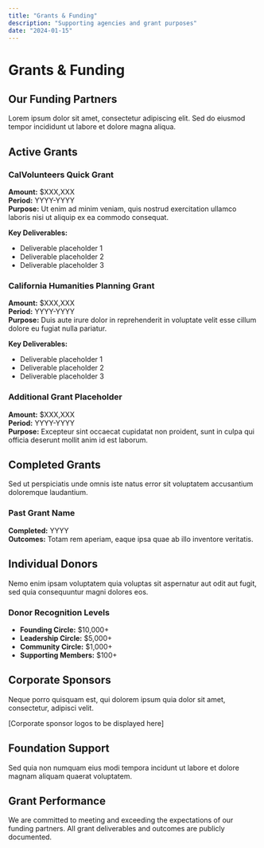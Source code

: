 ```yaml
---
title: "Grants & Funding"
description: "Supporting agencies and grant purposes"
date: "2024-01-15"
---
```


# Grants & Funding

## Our Funding Partners

Lorem ipsum dolor sit amet, consectetur adipiscing elit. Sed do eiusmod tempor incididunt ut labore et dolore magna aliqua.

## Active Grants

### CalVolunteers Quick Grant

**Amount:** $XXX,XXX  
**Period:** YYYY-YYYY  
**Purpose:** Ut enim ad minim veniam, quis nostrud exercitation ullamco laboris nisi ut aliquip ex ea commodo consequat.

**Key Deliverables:**
- Deliverable placeholder 1
- Deliverable placeholder 2
- Deliverable placeholder 3

### California Humanities Planning Grant

**Amount:** $XXX,XXX  
**Period:** YYYY-YYYY  
**Purpose:** Duis aute irure dolor in reprehenderit in voluptate velit esse cillum dolore eu fugiat nulla pariatur.

**Key Deliverables:**
- Deliverable placeholder 1
- Deliverable placeholder 2
- Deliverable placeholder 3

### Additional Grant Placeholder

**Amount:** $XXX,XXX  
**Period:** YYYY-YYYY  
**Purpose:** Excepteur sint occaecat cupidatat non proident, sunt in culpa qui officia deserunt mollit anim id est laborum.

## Completed Grants

Sed ut perspiciatis unde omnis iste natus error sit voluptatem accusantium doloremque laudantium.

### Past Grant Name

**Completed:** YYYY  
**Outcomes:** Totam rem aperiam, eaque ipsa quae ab illo inventore veritatis.

## Individual Donors

Nemo enim ipsam voluptatem quia voluptas sit aspernatur aut odit aut fugit, sed quia consequuntur magni dolores eos.

### Donor Recognition Levels

- **Founding Circle:** $10,000+
- **Leadership Circle:** $5,000+
- **Community Circle:** $1,000+
- **Supporting Members:** $100+

## Corporate Sponsors

Neque porro quisquam est, qui dolorem ipsum quia dolor sit amet, consectetur, adipisci velit.

[Corporate sponsor logos to be displayed here]

## Foundation Support

Sed quia non numquam eius modi tempora incidunt ut labore et dolore magnam aliquam quaerat voluptatem.

## Grant Performance

We are committed to meeting and exceeding the expectations of our funding partners. All grant deliverables and outcomes are publicly documented.

